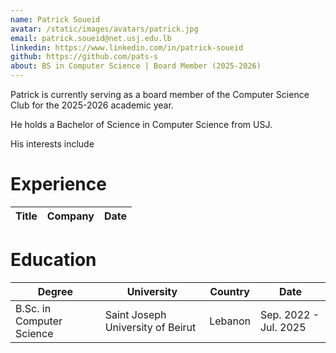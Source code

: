```yaml
---
name: Patrick Soueid
avatar: /static/images/avatars/patrick.jpg
email: patrick.soueid@net.usj.edu.lb
linkedin: https://www.linkedin.com/in/patrick-soueid
github: https://github.com/pats-s
about: BS in Computer Science | Board Member (2025-2026)
---
```


Patrick is currently serving as a board member of the Computer Science Club for the 2025-2026 academic year.

He holds a Bachelor of Science in Computer Science from USJ.

His interests include

<h1>Experience</h1>

| Title | Company | Date |
| ----- | ------- | ---- |

<h1>Education</h1>

| Degree                    | University                        | Country | Date                  |
| ------------------------- | --------------------------------- | ------- | --------------------- |
| B.Sc. in Computer Science | Saint Joseph University of Beirut | Lebanon | Sep. 2022 - Jul. 2025 |
